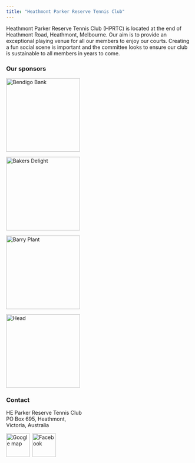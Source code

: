 ```yaml
---
title: "Heathmont Parker Reserve Tennis Club"
---
```


Heathmont Parker Reserve Tennis Club (HPRTC) is located at the end of Heathmont Road, Heathmont, Melbourne. Our aim is to provide an exceptional playing venue for all our members to enjoy our courts. Creating a fun social scene is important and the committee looks to ensure our club is sustainable to all members in years to come.

### Our sponsors


<div>

<a href="https://www.bendigobank.com.au/branch/vic/heathmont-community-bank-branch/" target="_blank">
<img src="img/sponsors/Bendigo.jpg" alt="Bendigo Bank" class="img-responsive" height=200/>
</a>

<a href="https://www.bakersdelight.com.au/bakery-locator/heathmont/" target="_blank">
<img src="img/sponsors/BakersDelight.jpg" alt="Bakers Delight" class="img-responsive" height=200 />
</a>

<a href="https://www.barryplant.com.au/offices/heathmont/" target="_blank">
<img src="img/sponsors/BarryPlant.jpg" alt="Barry Plant" class="img-responsive" height=200/>
</a>

<a href="https://www.head.com/en-IC/sports/tennis/" target="_blank">
<img src="img/sponsors/Head.png" alt="Head" class="img-responsive" height=200/>
</a>

</div>


### Contact
HE Parker Reserve Tennis Club<br>
PO Box 695, Heathmont,<br>
Victoria, Australia<br>

<a href="https://goo.gl/maps/T6buFNDCdJ5ufmNy6"><img src = "/img/google_map_icon.png" height=64px alt = "Google map" style="vertical-align: text-bottom;"></a><a href="https://www.facebook.com/hprtc/"><img src = "/img/facebook_logo.png" height=64px alt = "Facebook" style="vertical-align: text-bottom; margin-left: 7px;"></a>

      
